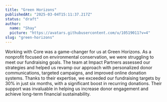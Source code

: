 ```yaml
---
title: "Green Horizons"
publishedAt: "2025-03-04T15:11:37.217Z"
status: "draft"
author:
  name: "Shay"
  picture: "https://avatars.githubusercontent.com/u/10519011?v=4"
slug: "green-horizons"
---
```


Working with Core was a game-changer for us at Green Horizons. As a nonprofit focused on environmental conservation, we were struggling to meet our fundraising goals. The team at Impact Partners assessed our strategies and helped us revamp our approach with personalized donor communications, targeted campaigns, and improved online donation systems. Thanks to their expertise, we exceeded our fundraising targets by 30% in just six months, with a significant boost in recurring donations. Their support was invaluable in helping us increase donor engagement and achieve long-term financial sustainability.